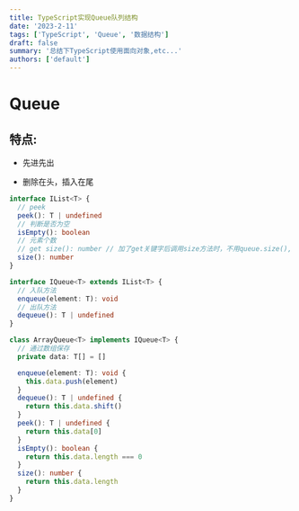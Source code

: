 ```yaml
---
title: TypeScript实现Queue队列结构
date: '2023-2-11'
tags: ['TypeScript', 'Queue', '数据结构']
draft: false
summary: '总结下TypeScript使用面向对象,etc...'
authors: ['default']
---
```


<TOCInline toc={props.toc} exclude="Overview" toHeading={2} />

# Queue

## 特点:

- 先进先出

- 删除在头，插入在尾

```ts
interface IList<T> {
  // peek
  peek(): T | undefined
  // 判断是否为空
  isEmpty(): boolean
  // 元素个数
  // get size(): number // 加了get关键字后调用size方法时，不用queue.size(),而可以直接queue.size直接调用
  size(): number
}

interface IQueue<T> extends IList<T> {
  // 入队方法
  enqueue(element: T): void
  // 出队方法
  dequeue(): T | undefined
}

class ArrayQueue<T> implements IQueue<T> {
  // 通过数组保存
  private data: T[] = []

  enqueue(element: T): void {
    this.data.push(element)
  }
  dequeue(): T | undefined {
    return this.data.shift()
  }
  peek(): T | undefined {
    return this.data[0]
  }
  isEmpty(): boolean {
    return this.data.length === 0
  }
  size(): number {
    return this.data.length
  }
}
```
